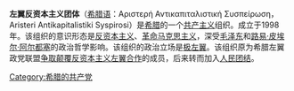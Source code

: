 '''左翼反资本主义团体'''（[[希腊语|希腊语]]：Αριστερή Αντικαπιταλιστική Συσπείρωση，Aristeri Antikapitalistiki Syspirosi）是[[希腊|希腊]]的一个[[共产主义|共产主义]]组织。成立于1998年。该组织的意识形态是[[反资本主义|反资本主义]]、[[革命马克思主义|革命马克思主义]]，深受[[毛泽东|毛泽东]]和[[路易·皮埃尔·阿尔都塞|路易·皮埃尔·阿尔都塞]]的政治哲学影响。该组织的政治立场是[[极左翼|极左翼]]。该组织原为希腊左翼政党联盟[[争取颠覆反资本主义左翼合作|争取颠覆反资本主义左翼合作]]的成员，后来转而加入[[人民团结_(希腊)|人民团结]]。

{{欧洲的共产党}}

[[Category:希腊的共产党|Category:希腊的共产党]]
